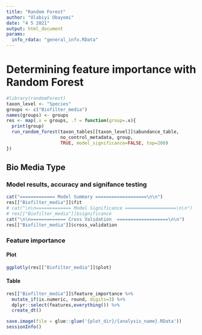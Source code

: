 ---
title: "Random Forest"
author: "Olabiyi Obayomi"
date: "4 5 2021"
output: html_document
params:
  info_rdata: "general_info.RData"
---


# Determining feature importance with Random Forest


```{r random_forest, echo=FALSE, include=FALSE, comment='', message=FALSE, warning = FALSE}
#library(randomForest)
taxon_level <- "Species"
groups <- c("Biofilter_media")
names(groups) <- groups
res <- map(.x = groups, .f = function(group=.x){
  print(group)
  run_random_forest(taxon_tables[[taxon_level]]$abundance_table, 
                    no_control_metadata, group,
                    TRUE, model_significance=FALSE, top=200)
})
```


## Bio Media Type


### Model results, accuracy and signifance testing


```{r  echo=FALSE, include=TRUE, comment='', message=FALSE, warning = FALSE}
cat("============= Model Summary ===================\n\n")
res[["Biofilter_media"]]$fit
# cat("\n\n============= Model Significance ===================\n\n")
# res[["Biofilter_media"]]$significance
cat("\n\n============= Cross Validation  ===================\n\n")
res[["Biofilter_media"]]$cross_validation
```


### Feature importance 


#### Plot


```{r  echo=FALSE, include=TRUE, comment='', fig.align='center', fig.height=8, fig.width=14, message=FALSE, warning = FALSE}
ggplotly(res[["Biofilter_media"]]$plot)
```


#### Table


```{r echo=FALSE, include=TRUE, comment='', message=FALSE, warning = FALSE}
res[["Biofilter_media"]]$feature_importance %>% 
  mutate_if(is.numeric, round, digits=3) %>%
  dplyr::select(features,everything()) %>% 
  create_dt()
```


```{r echo=FALSE, include=FALSE, comment='', message=FALSE, warning = FALSE}
save.image(file = glue::glue('{plot_dir}/{analysis_name}.RData'))
sessionInfo()
```
